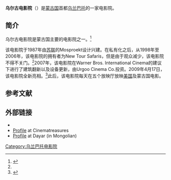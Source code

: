 '''乌尔古电影院'''（{{lang-mn|Өргөө Синема}}）是[[蒙古国|蒙古国]]首都[[乌兰巴托|乌兰巴托]]的一家电影院。

==简介==
乌尔古电影院是蒙古国主要的电影院之一。<ref>{{cite news|url=http://ubpost.mongolnews.mn/index.php?option=com_content&task=view&id=2337&Itemid=45|title=Ulaanbaatar’s Third Movie Festival Gets Underway|date=17 October 2008|work=UB Post|accessdate=10 August 2010|archive-url=https://web.archive.org/web/20120306011519/http://ubpost.mongolnews.mn/index.php?option=com_content&task=view&id=2337&Itemid=45|archive-date=2012-03-06|dead-url=yes}}</ref>

该电影院于1987年由[[苏联|苏联]]的Mosproekt设计兴建。在私有化之后，从1998年至2006年，该电影院的拥有者为New Tour Safaris，但是由于观众减少，该电影院不得不关门。<ref name=ubpost/>2007年，该电影院在Warner Bros. International Cinema的建议下进行了建筑翻新以及设备更新，由Urgoo Cinema Co.投资。2009年4月17日，该电影院全新亮相。<ref name=ubpost>{{cite news|url=http://ubpost.mongolnews.mn/index.php?option=com_content&task=view&id=2804&Itemid=45|title=Urguu Cinema Set to Reopen with Bond Series|date=14 April 2009|work=UB Post|accessdate=10 August 2010|archive-url=https://web.archive.org/web/20120306011528/http://ubpost.mongolnews.mn/index.php?option=com_content&task=view&id=2804&Itemid=45|archive-date=2012-03-06|dead-url=yes}}</ref>此后，该电影院每天在五个放映厅放映[[美国|美国]]及蒙古国电影。

==参考文献==
{{reflist}}

==外部链接==
*{{official|http://www.urgoo.mn/}}
*[http://cinematreasures.org/theater/29788/ Profile]{{Wayback|url=http://cinematreasures.org/theater/29788/ |date=20110130034717 }} at Cinematreasures
*[https://web.archive.org/web/20120422130122/http://uzver.dayar.mn/service/show/23 Profile] at Dayar (in Mongolian)

{{Coord|47|55|24|N|106|52|29|E|display=title}}

[[Category:乌兰巴托电影院|Category:乌兰巴托电影院]]